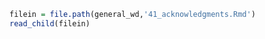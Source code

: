 <!-- Acknowledgments -->
```r
filein = file.path(general_wd,'41_acknowledgments.Rmd')
read_child(filein)
```
